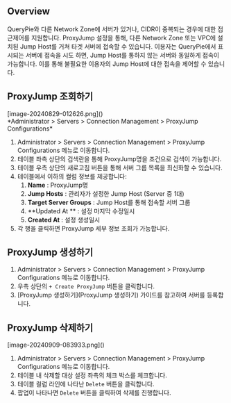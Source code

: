 ## Overview
QueryPie와 다른 Network Zone에 서버가 있거나, CIDR이 중복되는 경우에 대한 접근제어를 지원합니다. ProxyJump 설정을 통해, 다른 Network Zone 또는 VPC에 설치된 Jump Host를 거쳐 타겟 서버에 접속할 수 있습니다. 이용자는 QueryPie에서 표시되는 서버에 접속을 시도 하면, Jump Host를 통하지 않는 서버와 동일하게 접속이 가능합니다. 이를 통해 불필요한 이용자의 Jump Host에 대한 접속을 제어할 수 있습니다.



## ProxyJump 조회하기
<p align="center">
<div>[image-20240829-012626.png]()</div>
*Administrator &gt; Servers &gt; Connection Management &gt; ProxyJump Configurations*
</p>

1. Administrator &gt; Servers &gt; Connection Management &gt; ProxyJump Configurations 메뉴로 이동합니다.
2. 테이블 좌측 상단의 검색란을 통해 ProxyJump명을 조건으로 검색이 가능합니다.
3. 테이블 우측 상단의 새로고침 버튼을 통해 서버 그룹 목록을 최신화할 수 있습니다.
4. 테이블에서 이하의 컬럼 정보를 제공합니다:
    1. **Name**  : ProxyJump명
    2. **Jump Hosts**  : 관리자가 설정한 Jump Host (Server 중 1대)
    3. **Target Server Groups**  : Jump Host를 통해 접속할 서버 그룹
    4. **Updated At ** : 설정 마지막 수정일시
    5. **Created At**  : 설정 생성일시
5. 각 행을 클릭하면 ProxyJump 세부 정보 조회가 가능합니다.

##  ProxyJump 생성하기
1. Administrator &gt; Servers &gt; Connection Management &gt; ProxyJump Configurations 메뉴로 이동합니다.
2. 우측 상단의 `+ Create ProxyJump` 버튼을 클릭합니다.
3. [ProxyJump 생성하기](ProxyJump 생성하기) 가이드를 참고하여 서버를 등록합니다.



## ProxyJump 삭제하기
<p align="center">
<div>[image-20240909-083933.png]()</div>
</p>

1. Administrator &gt; Servers &gt; Connection Management &gt; ProxyJump Configurations 메뉴로 이동합니다.
2. 테이블 내 삭제할 대상 설정 좌측의 체크 박스를 체크합니다.
3. 테이블 컬럼 라인에 나타난 `Delete` 버튼을 클릭합니다.
4. 팝업이 나타나면 `Delete` 버튼을 클릭하여 삭제를 진행합니다.
